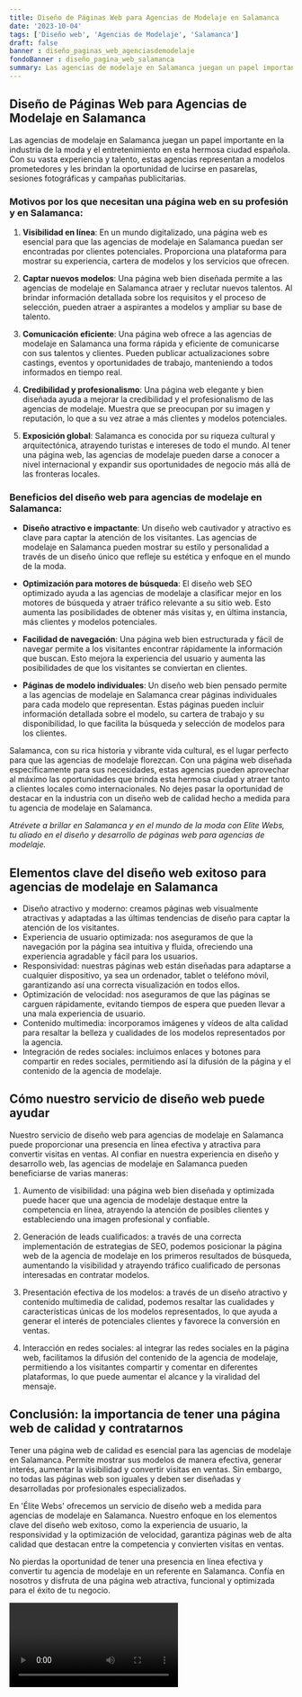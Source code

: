 ```yaml
---
title: Diseño de Páginas Web para Agencias de Modelaje en Salamanca
date: '2023-10-04'
tags: ['Diseño web', 'Agencias de Modelaje', 'Salamanca']
draft: false
banner : diseño_paginas_web_agenciasdemodelaje
fondoBanner : diseño_pagina_web_salamanca
summary: Las agencias de modelaje en Salamanca juegan un papel importante en la industria de la moda y el entretenimiento en esta hermosa ciudad española. Con su vasta experiencia y talento, estas agencias representan a modelos prometedores y les brindan la oportunidad de lucirse en pasarelas, sesiones fotográficas y campañas publicitarias. 
---
```


## Diseño de Páginas Web para Agencias de Modelaje en Salamanca

Las agencias de modelaje en Salamanca juegan un papel importante en la industria de la moda y el entretenimiento en esta hermosa ciudad española. Con su vasta experiencia y talento, estas agencias representan a modelos prometedores y les brindan la oportunidad de lucirse en pasarelas, sesiones fotográficas y campañas publicitarias. 

### Motivos por los que necesitan una página web en su profesión y en Salamanca:

1. **Visibilidad en línea**: En un mundo digitalizado, una página web es esencial para que las agencias de modelaje en Salamanca puedan ser encontradas por clientes potenciales. Proporciona una plataforma para mostrar su experiencia, cartera de modelos y los servicios que ofrecen.

2. **Captar nuevos modelos**: Una página web bien diseñada permite a las agencias de modelaje en Salamanca atraer y reclutar nuevos talentos. Al brindar información detallada sobre los requisitos y el proceso de selección, pueden atraer a aspirantes a modelos y ampliar su base de talento.

3. **Comunicación eficiente**: Una página web ofrece a las agencias de modelaje en Salamanca una forma rápida y eficiente de comunicarse con sus talentos y clientes. Pueden publicar actualizaciones sobre castings, eventos y oportunidades de trabajo, manteniendo a todos informados en tiempo real.

4. **Credibilidad y profesionalismo**: Una página web elegante y bien diseñada ayuda a mejorar la credibilidad y el profesionalismo de las agencias de modelaje. Muestra que se preocupan por su imagen y reputación, lo que a su vez atrae a más clientes y modelos potenciales.

5. **Exposición global**: Salamanca es conocida por su riqueza cultural y arquitectónica, atrayendo turistas e intereses de todo el mundo. Al tener una página web, las agencias de modelaje pueden darse a conocer a nivel internacional y expandir sus oportunidades de negocio más allá de las fronteras locales.

### Beneficios del diseño web para agencias de modelaje en Salamanca:

- **Diseño atractivo e impactante**: Un diseño web cautivador y atractivo es clave para captar la atención de los visitantes. Las agencias de modelaje en Salamanca pueden mostrar su estilo y personalidad a través de un diseño único que refleje su estética y enfoque en el mundo de la moda.

- **Optimización para motores de búsqueda**: El diseño web SEO optimizado ayuda a las agencias de modelaje a clasificar mejor en los motores de búsqueda y atraer tráfico relevante a su sitio web. Esto aumenta las posibilidades de obtener más visitas y, en última instancia, más clientes y modelos potenciales.

- **Facilidad de navegación**: Una página web bien estructurada y fácil de navegar permite a los visitantes encontrar rápidamente la información que buscan. Esto mejora la experiencia del usuario y aumenta las posibilidades de que los visitantes se conviertan en clientes.

- **Páginas de modelo individuales**: Un diseño web bien pensado permite a las agencias de modelaje en Salamanca crear páginas individuales para cada modelo que representan. Estas páginas pueden incluir información detallada sobre el modelo, su cartera de trabajo y su disponibilidad, lo que facilita la búsqueda y selección de modelos para los clientes.

Salamanca, con su rica historia y vibrante vida cultural, es el lugar perfecto para que las agencias de modelaje florezcan. Con una página web diseñada específicamente para sus necesidades, estas agencias pueden aprovechar al máximo las oportunidades que brinda esta hermosa ciudad y atraer tanto a clientes locales como internacionales. No dejes pasar la oportunidad de destacar en la industria con un diseño web de calidad hecho a medida para tu agencia de modelaje en Salamanca.

*Atrévete a brillar en Salamanca y en el mundo de la moda con Elite Webs, tu aliado en el diseño y desarrollo de páginas web para agencias de modelaje.*

<GifSeo />

<Cta />

## Elementos clave del diseño web exitoso para agencias de modelaje en Salamanca

- Diseño atractivo y moderno: creamos páginas web visualmente atractivas y adaptadas a las últimas tendencias de diseño para captar la atención de los visitantes.
- Experiencia de usuario optimizada: nos aseguramos de que la navegación por la página sea intuitiva y fluida, ofreciendo una experiencia agradable y fácil para los usuarios.
- Responsividad: nuestras páginas web están diseñadas para adaptarse a cualquier dispositivo, ya sea un ordenador, tablet o teléfono móvil, garantizando así una correcta visualización en todos ellos.
- Optimización de velocidad: nos aseguramos de que las páginas se carguen rápidamente, evitando tiempos de espera que pueden llevar a una mala experiencia de usuario.
- Contenido multimedia: incorporamos imágenes y vídeos de alta calidad para resaltar la belleza y cualidades de los modelos representados por la agencia.
- Integración de redes sociales: incluimos enlaces y botones para compartir en redes sociales, permitiendo así la difusión de la página y el contenido de la agencia de modelaje.

## Cómo nuestro servicio de diseño web puede ayudar

Nuestro servicio de diseño web para agencias de modelaje en Salamanca puede proporcionar una presencia en línea efectiva y atractiva para convertir visitas en ventas. Al confiar en nuestra experiencia en diseño y desarrollo web, las agencias de modelaje en Salamanca pueden beneficiarse de varias maneras:

1. Aumento de visibilidad: una página web bien diseñada y optimizada puede hacer que una agencia de modelaje destaque entre la competencia en línea, atrayendo la atención de posibles clientes y estableciendo una imagen profesional y confiable.

2. Generación de leads cualificados: a través de una correcta implementación de estrategias de SEO, podemos posicionar la página web de la agencia de modelaje en los primeros resultados de búsqueda, aumentando la visibilidad y atrayendo tráfico cualificado de personas interesadas en contratar modelos.

3. Presentación efectiva de los modelos: a través de un diseño atractivo y contenido multimedia de calidad, podemos resaltar las cualidades y características únicas de los modelos representados, lo que ayuda a generar el interés de potenciales clientes y favorece la conversión en ventas.

4. Interacción en redes sociales: al integrar las redes sociales en la página web, facilitamos la difusión del contenido de la agencia de modelaje, permitiendo a los visitantes compartir y comentar en diferentes plataformas, lo que puede aumentar el alcance y la viralidad del mensaje.

## Conclusión: la importancia de tener una página web de calidad y contratarnos

Tener una página web de calidad es esencial para las agencias de modelaje en Salamanca. Permite mostrar sus modelos de manera efectiva, generar interés, aumentar la visibilidad y convertir visitas en ventas. Sin embargo, no todas las páginas web son iguales y deben ser diseñadas y desarrolladas por profesionales especializados.

En 'Élite Webs' ofrecemos un servicio de diseño web a medida para agencias de modelaje en Salamanca. Nuestro enfoque en los elementos clave del diseño web exitoso, como la experiencia de usuario, la responsividad y la optimización de velocidad, garantiza páginas web de alta calidad que destacan entre la competencia y convierten visitas en ventas.

No pierdas la oportunidad de tener una presencia en línea efectiva y convertir tu agencia de modelaje en un referente en Salamanca. Confía en nosotros y disfruta de una página web atractiva, funcional y optimizada para el éxito de tu negocio.

<Video />

<CtaBot job='Agencias de Modelaje' city='Salamanca'/>

<Gmaps query='Salamanca+españa+maps' />